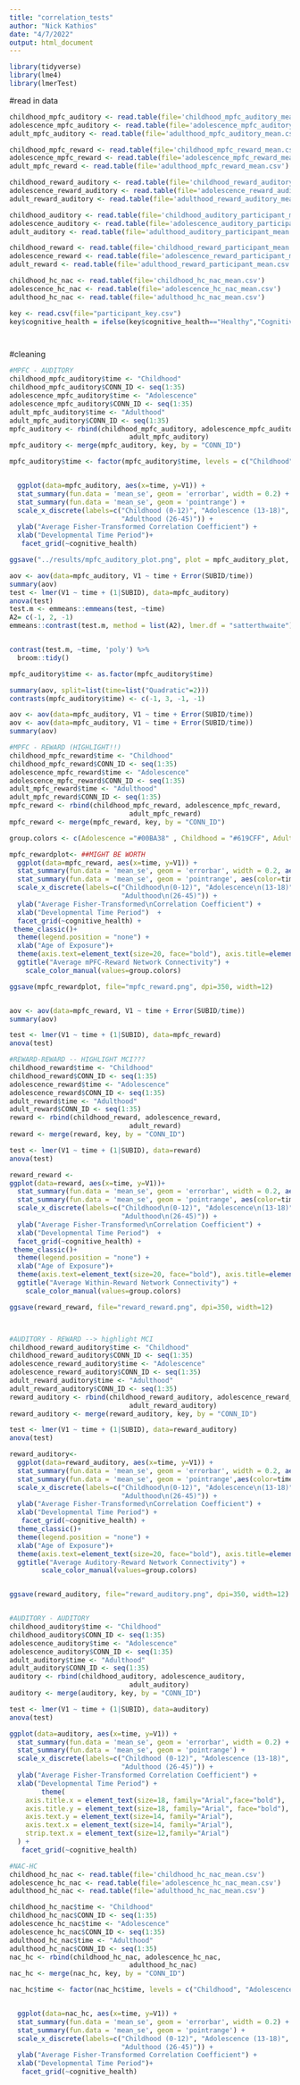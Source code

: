 ```yaml
---
title: "correlation_tests"
author: "Nick Kathios"
date: "4/7/2022"
output: html_document
---
```


```r
library(tidyverse)
library(lme4)
library(lmerTest)
```

#read in data
```r
childhood_mpfc_auditory <- read.table(file='childhood_mpfc_auditory_mean.csv')
adolescence_mpfc_auditory <- read.table(file='adolescence_mpfc_auditory_mean.csv')
adult_mpfc_auditory <- read.table(file='adulthood_mpfc_auditory_mean.csv')

childhood_mpfc_reward <- read.table(file='childhood_mpfc_reward_mean.csv')
adolescence_mpfc_reward <- read.table(file='adolescence_mpfc_reward_mean.csv')
adult_mpfc_reward <- read.table(file='adulthood_mpfc_reward_mean.csv')

childhood_reward_auditory <- read.table(file='childhood_reward_auditory_mean.csv')
adolescence_reward_auditory <- read.table(file='adolescence_reward_auditory_mean.csv')
adult_reward_auditory <- read.table(file='adulthood_reward_auditory_mean.csv')

childhood_auditory <- read.table(file='childhood_auditory_participant_mean.csv')
adolescence_auditory <- read.table(file='adolescence_auditory_participant_mean.csv')
adult_auditory <- read.table(file='adulthood_auditory_participant_mean.csv')

childhood_reward <- read.table(file='childhood_reward_participant_mean.csv')
adolescence_reward <- read.table(file='adolescence_reward_participant_mean.csv')
adult_reward <- read.table(file='adulthood_reward_participant_mean.csv')

childhood_hc_nac <- read.table(file='childhood_hc_nac_mean.csv')
adolescence_hc_nac <- read.table(file='adolescence_hc_nac_mean.csv')
adulthood_hc_nac <- read.table(file='adulthood_hc_nac_mean.csv')

key <- read.csv(file="participant_key.csv")
key$cognitive_health = ifelse(key$cognitive_health=="Healthy","Cognitively Healthy", key$cognitive_health) #recoding some values




```

#cleaning
```r
#MPFC - AUDITORY
childhood_mpfc_auditory$time <- "Childhood"
childhood_mpfc_auditory$CONN_ID <- seq(1:35)
adolescence_mpfc_auditory$time <- "Adolescence"
adolescence_mpfc_auditory$CONN_ID <- seq(1:35)
adult_mpfc_auditory$time <- "Adulthood"
adult_mpfc_auditory$CONN_ID <- seq(1:35)
mpfc_auditory <- rbind(childhood_mpfc_auditory, adolescence_mpfc_auditory,
                              adult_mpfc_auditory)
mpfc_auditory <- merge(mpfc_auditory, key, by = "CONN_ID")

mpfc_auditory$time <- factor(mpfc_auditory$time, levels = c("Childhood", "Adolescence", "Adulthood"))


  ggplot(data=mpfc_auditory, aes(x=time, y=V1)) +
  stat_summary(fun.data = 'mean_se', geom = 'errorbar', width = 0.2) +
  stat_summary(fun.data = 'mean_se', geom = 'pointrange') +
  scale_x_discrete(labels=c("Childhood (0-12)", "Adolescence (13-18)",
                            "Adulthood (26-45)")) +
  ylab("Average Fisher-Transformed Correlation Coefficient") +
  xlab("Developmental Time Period")+
   facet_grid(~cognitive_health)

ggsave("../results/mpfc_auditory_plot.png", plot = mpfc_auditory_plot, width=11)

aov <- aov(data=mpfc_auditory, V1 ~ time + Error(SUBID/time))
summary(aov)
test <- lmer(V1 ~ time + (1|SUBID), data=mpfc_auditory)
anova(test)
test.m <- emmeans::emmeans(test, ~time)
A2= c(-1, 2, -1)
emmeans::contrast(test.m, method = list(A2), lmer.df = "satterthwaite")


contrast(test.m, ~time, 'poly') %>%
  broom::tidy()

mpfc_auditory$time <- as.factor(mpfc_auditory$time)

summary(aov, split=list(time=list("Quadratic"=2)))
contrasts(mpfc_auditory$time) <- c(-1, 3, -1, -1)

aov <- aov(data=mpfc_auditory, V1 ~ time + Error(SUBID/time))
aov <- aov(data=mpfc_auditory, V1 ~ time + Error(SUBID/time))
summary(aov)

#MPFC - REWARD (HIGHLIGHT!!)
childhood_mpfc_reward$time <- "Childhood"
childhood_mpfc_reward$CONN_ID <- seq(1:35)
adolescence_mpfc_reward$time <- "Adolescence"
adolescence_mpfc_reward$CONN_ID <- seq(1:35)
adult_mpfc_reward$time <- "Adulthood"
adult_mpfc_reward$CONN_ID <- seq(1:35)
mpfc_reward <- rbind(childhood_mpfc_reward, adolescence_mpfc_reward,
                              adult_mpfc_reward)
mpfc_reward <- merge(mpfc_reward, key, by = "CONN_ID")

group.colors <- c(Adolescence ="#00BA38" , Childhood = "#619CFF", Adulthood ="#F8766D")

mpfc_rewardplot<- ##MIGHT BE WORTH
  ggplot(data=mpfc_reward, aes(x=time, y=V1)) +
  stat_summary(fun.data = 'mean_se', geom = 'errorbar', width = 0.2, aes(color=time)) +
  stat_summary(fun.data = 'mean_se', geom = 'pointrange', aes(color=time)) +
  scale_x_discrete(labels=c("Childhood\n(0-12)", "Adolescence\n(13-18)",
                            "Adulthood\n(26-45)")) +
  ylab("Average Fisher-Transformed\nCorrelation Coefficient") +
  xlab("Developmental Time Period")  + 
  facet_grid(~cognitive_health) + 
 theme_classic()+
  theme(legend.position = "none") +
  xlab("Age of Exposure")+
  theme(axis.text=element_text(size=20, face="bold"), axis.title=element_text(size=20,face="bold"), strip.text.x = element_text(size=18,face="bold"), title = element_text(size=22, face="bold")) +
  ggtitle("Average mPFC-Reward Network Connectivity") +
    scale_color_manual(values=group.colors)

ggsave(mpfc_rewardplot, file="mpfc_reward.png", dpi=350, width=12)


aov <- aov(data=mpfc_reward, V1 ~ time + Error(SUBID/time))
summary(aov)

test <- lmer(V1 ~ time + (1|SUBID), data=mpfc_reward)
anova(test)

#REWARD-REWARD -- HIGHLIGHT MCI???
childhood_reward$time <- "Childhood"
childhood_reward$CONN_ID <- seq(1:35)
adolescence_reward$time <- "Adolescence"
adolescence_reward$CONN_ID <- seq(1:35)
adult_reward$time <- "Adulthood"
adult_reward$CONN_ID <- seq(1:35)
reward <- rbind(childhood_reward, adolescence_reward,
                              adult_reward)
reward <- merge(reward, key, by = "CONN_ID")

test <- lmer(V1 ~ time + (1|SUBID), data=reward)
anova(test)

reward_reward <- 
ggplot(data=reward, aes(x=time, y=V1))+
  stat_summary(fun.data = 'mean_se', geom = 'errorbar', width = 0.2, aes(color=time)) +
  stat_summary(fun.data = 'mean_se', geom = 'pointrange', aes(color=time)) +
  scale_x_discrete(labels=c("Childhood\n(0-12)", "Adolescence\n(13-18)",
                            "Adulthood\n(26-45)")) +
  ylab("Average Fisher-Transformed\nCorrelation Coefficient") +
  xlab("Developmental Time Period")  + 
  facet_grid(~cognitive_health) + 
 theme_classic()+
  theme(legend.position = "none") +
  xlab("Age of Exposure")+
  theme(axis.text=element_text(size=20, face="bold"), axis.title=element_text(size=20,face="bold"), strip.text.x = element_text(size=18,face="bold"), title = element_text(size=22, face="bold")) +
  ggtitle("Average Within-Reward Network Connectivity") +
    scale_color_manual(values=group.colors)

ggsave(reward_reward, file="reward_reward.png", dpi=350, width=12)



#AUDITORY - REWARD --> highlight MCI
childhood_reward_auditory$time <- "Childhood"
childhood_reward_auditory$CONN_ID <- seq(1:35)
adolescence_reward_auditory$time <- "Adolescence"
adolescence_reward_auditory$CONN_ID <- seq(1:35)
adult_reward_auditory$time <- "Adulthood"
adult_reward_auditory$CONN_ID <- seq(1:35)
reward_auditory <- rbind(childhood_reward_auditory, adolescence_reward_auditory,
                              adult_reward_auditory)
reward_auditory <- merge(reward_auditory, key, by = "CONN_ID")

test <- lmer(V1 ~ time + (1|SUBID), data=reward_auditory)
anova(test)

reward_auditory<-
  ggplot(data=reward_auditory, aes(x=time, y=V1)) +
  stat_summary(fun.data = 'mean_se', geom = 'errorbar', width = 0.2, aes(color=time)) +
  stat_summary(fun.data = 'mean_se', geom = 'pointrange',aes(color=time)) +
  scale_x_discrete(labels=c("Childhood\n(0-12)", "Adolescence\n(13-18)",
                            "Adulthood\n(26-45)")) +
  ylab("Average Fisher-Transformed\nCorrelation Coefficient") +
  xlab("Developmental Time Period") +
   facet_grid(~cognitive_health) +
  theme_classic()+
  theme(legend.position = "none") +
  xlab("Age of Exposure")+
  theme(axis.text=element_text(size=20, face="bold"), axis.title=element_text(size=20,face="bold"), strip.text.x = element_text(size=18,face="bold"), title = element_text(size=22, face="bold")) +
  ggtitle("Average Auditory-Reward Network Connectivity") +
        scale_color_manual(values=group.colors)


ggsave(reward_auditory, file="reward_auditory.png", dpi=350, width=12)


#AUDITORY - AUDITORY
childhood_auditory$time <- "Childhood"
childhood_auditory$CONN_ID <- seq(1:35)
adolescence_auditory$time <- "Adolescence"
adolescence_auditory$CONN_ID <- seq(1:35)
adult_auditory$time <- "Adulthood"
adult_auditory$CONN_ID <- seq(1:35)
auditory <- rbind(childhood_auditory, adolescence_auditory,
                              adult_auditory)
auditory <- merge(auditory, key, by = "CONN_ID")

test <- lmer(V1 ~ time + (1|SUBID), data=auditory)
anova(test)

ggplot(data=auditory, aes(x=time, y=V1)) +
  stat_summary(fun.data = 'mean_se', geom = 'errorbar', width = 0.2) +
  stat_summary(fun.data = 'mean_se', geom = 'pointrange') +
  scale_x_discrete(labels=c("Childhood (0-12)", "Adolescence (13-18)",
                            "Adulthood (26-45)")) +
  ylab("Average Fisher-Transformed Correlation Coefficient") +
  xlab("Developmental Time Period") +
        theme(
    axis.title.x = element_text(size=18, family="Arial",face="bold"),
    axis.title.y = element_text(size=18, family="Arial", face="bold"),
    axis.text.y = element_text(size=14, family="Arial"), 
    axis.text.x = element_text(size=14, family="Arial"),
    strip.text.x = element_text(size=12,family="Arial")
  ) +
   facet_grid(~cognitive_health)

#NAC-HC
childhood_hc_nac <- read.table(file='childhood_hc_nac_mean.csv')
adolescence_hc_nac <- read.table(file='adolescence_hc_nac_mean.csv')
adulthood_hc_nac <- read.table(file='adulthood_hc_nac_mean.csv')

childhood_hc_nac$time <- "Childhood"
childhood_hc_nac$CONN_ID <- seq(1:35)
adolescence_hc_nac$time <- "Adolescence"
adolescence_hc_nac$CONN_ID <- seq(1:35)
adulthood_hc_nac$time <- "Adulthood"
adulthood_hc_nac$CONN_ID <- seq(1:35)
nac_hc <- rbind(childhood_hc_nac, adolescence_hc_nac,
                              adulthood_hc_nac)
nac_hc <- merge(nac_hc, key, by = "CONN_ID")

nac_hc$time <- factor(nac_hc$time, levels = c("Childhood", "Adolescence", "Adulthood"))


  ggplot(data=nac_hc, aes(x=time, y=V1)) +
  stat_summary(fun.data = 'mean_se', geom = 'errorbar', width = 0.2) +
  stat_summary(fun.data = 'mean_se', geom = 'pointrange') +
  scale_x_discrete(labels=c("Childhood (0-12)", "Adolescence (13-18)",
                            "Adulthood (26-45)")) +
  ylab("Average Fisher-Transformed Correlation Coefficient") +
  xlab("Developmental Time Period")+
   facet_grid(~cognitive_health)
```
